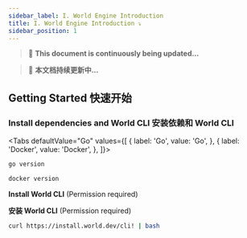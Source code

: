 ```yaml
---
sidebar_label: I. World Engine Introduction
title: I. World Engine Introduction ⤵️
sidebar_position: 1
---
```


> 🚀 **This document is continuously being updated...**

> 🚀 **本文档持续更新中...**

## Getting Started 快速开始

### Install dependencies and World CLI 安装依赖和 World CLI


<Tabs defaultValue="Go" values={[
  { label: 'Go', value: 'Go', },
  { label: 'Docker', value: 'Docker', },
]}>


<TabItem value="Go">

```bash
go version
```

</TabItem>

<TabItem value="Docker">

```bash
docker version
```

</TabItem>
</Tabs>

**Install World CLI** (Permission required)

**安装 World CLI** (Permission required)

```bash
curl https://install.world.dev/cli! | bash
```
